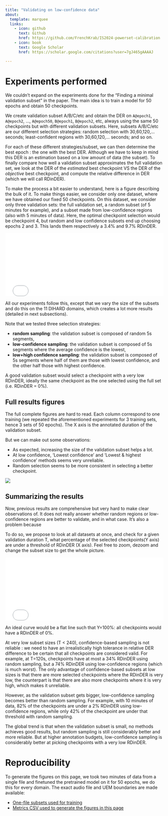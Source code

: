 ```yaml
---
title: "Validating on low-confidence data"
about:
  template: marquee
  links:
    - icon: github
      text: Github
      href: https://github.com/FrenchKrab/IS2024-powerset-calibration
    - icon: book
      text: Google Scholar
      href: https://scholar.google.com/citations?user=7gJ465gAAAAJ

---
```


# Experiments performed

We couldn't expand on the experiments done for the "Finding a minimal validation subset" in the paper. The main idea is to train a model for 50 epochs and obtain 50 checkpoints.

We create validation subset A/B/C/etc and obtain the DER on `A@epoch1`, `A@epoch2`, ..., `A@epoch50`, `B@epoch1`, `B@epoch2`, etc, always using the same 50 checkpoints but with different validation subsets.
Here, subsets A/B/C/etc are our different selection strategies: random selection with 30,60,120,... seconds; least-confident regions with 30,60,120,... seconds; and so on.

For each of these different strategies/subset, we can then determine the best epoch : the one with the best DER. Although we have to keep in mind this DER is an estimation based on a low amount of data (the subset). To finally compare how well a validation subset approximates the full validation set, we look at the DER of the *estimated* best checkpoint VS the DER of the *objective* best checkpoint, and compute the relative difference in DER (which we will call RDinDER).

To make the process a bit easier to understand, here is a figure describing the bulk of it. To make things easier, we consider only one dataset, where we have obtained our fixed 50 checkpoints. On this dataset, we consider only three validation sets: the full validation set, a random subset (of 5 minutes for example), and a subset made from low-confidence regions (also with 5 minutes of data). Here, the optimal checkpoint selection would be checkpoint 4, but random and low confidence subsets end up choosing epochs 2 and 3. This lands them respectively a 3.4% and 9.7% RDinDER.

```{=html}
<iframe src="site_media/validation/validation_process.html" onload='javascript:(function(o){o.style.height=o.contentWindow.document.body.scrollHeight+50+"px";}(this));' style="height:200px;width:100%;border:none;overflow:hidden;"></iframe>
```

All our experiments follow this, except that we vary the size of the subsets and do this on the 11 DIHARD domains, which creates a lot more results (detailed in next subsections).



Note that we tested three selection strategies:

- **random sampling**: the validation subset is composed of random 5s segments,
- **low-confidence sampling**: the validation subset is composed of 5s segments where the average confidence is the lowest,
- **low+high confidence sampling**: the validation subset is composed of 5s segments where half of them are those with lowest confidence, and the other half those with highest confidence.

A good validation subset would select a checkpoint with a very low RDinDER, ideally the same checkpoint as the one selected using the full set (i.e. RDinDER = 0%).


## Full results figures

The full complete figures are hard to read. Each column correspond to one training (we repeated the aforementioned experiments for 3 training sets, hence 3 sets of 50 epochs). The X axis is the annotated duration of the validation subset.

But we can make out some observations:

- As expected, increasing the size of the validation subset helps a lot.
- At low confidence, 'Lowest confidence' and 'Lowest & highest confidence' methods seems very unreliable.
- Random selection seems to be more consistent in selecting a better checkpoint.

::: {.callout-note appearance="detail" collapse=true title="Validation subset detail"}
![](site_media/validation/val_der_diffs.png)
:::

## Summarizing the results

Now, previous results are comprehensive but very hard to make clear observations of. It does not really answer whether random regions or low-confidence regions are better to validate, and in what case. It's also a problem because 

To do so, we propose to look at all datasets at once, and check for a given validation duration T, what percentage of the selected checkpoints(Y axis) are under a threshold of RDinDER (X axis). Feel free to zoom, dezoom and change the subset size to get the whole picture.

```{=html}
<iframe src="site_media/validation/val_curves.html" onload='javascript:(function(o){o.style.height=o.contentWindow.document.body.scrollHeight+"px";}(this));' style="height:200px;width:100%;border:none;overflow:hidden;"></iframe>
```

An ideal curve would be a flat line such that Y=100%: all checkpoints would have a RDinDER of 0%. 

At very low subset sizes (T < 240), confidence-based sampling is not reliable : we need to have an irrealistically high tolerance in relative DER difference to be certain that all checkpoints are considered valid. For example, at T=120s, checkpoints have at most a 34% RDinDER using random sampling, but a 74% RDinDER using low-confidence regions (which is much worst). The only advantage of confidence-based subsets at low sizes is that there are more selected checkpoints where the RDinDER is very low, the counterpart is that there are also more checkpoints where it is very high, which makes it unreliable.

However, as the validation subset gets bigger, low-confidence sampling becomes better than random sampling. For example, with 10 minutes of data, 82% of the checkpoints are under a 2% RDinDER using low-confidence regions, while only 42% of the checkpoint are under that threshold with random sampling.

The global trend is that when the validation subset is small, no methods achieves good results, but random sampling is still considerably better and more reliable. But at higher annotation budgets, low-confidence sampling is considerably better at picking checkpoints with a very low RDinDER.


# Reproducibility

To generate the figures on this page, we took two minutes of data from a single file and finetuned the pretrained model on it for 50 epochs, we do this for every domain. The exact audio file and UEM boundaries are made available:

- [One-file subsets used for training](https://github.com/FrenchKrab/IS2024-powerset-calibration/tree/master/data/validation/pyannote_database/)
- [Metrics CSV used to generate the figures in this page](https://github.com/FrenchKrab/IS2024-powerset-calibration/tree/master/data/validation/val_der_diffs.csv)